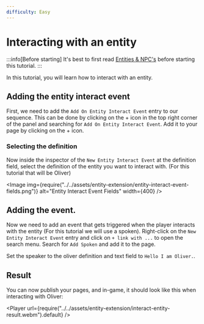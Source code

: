 ```yaml
---
difficulty: Easy
---
```



# Interacting with an entity
:::info[Before starting]
It's best to first read [Entities & NPC's](./index.mdx) before starting this tutorial.
:::

In this tutorial, you will learn how to interact with an entity.

## Adding the entity interact event
First, we need to add the `Add On Entity Interact Event` entry to our sequence. This can be done by clicking on the + icon in the top right corner of the panel and searching for `Add On Entity Interact Event`. Add it to your page by clicking on the + icon.

<EntrySearch entryName="entity_interact_event"/>

### Selecting the definition
Now inside the inspector of the `New Entity Interact Event` at the definition field, select the definition of the entity you want to interact with. (For this tutorial that will be Oliver)

<Image img={require("../../assets/entity-extension/entity-interact-event-fields.png")} alt="Entity Interact Event Fields" width={400} />

## Adding the event.
Now we need to add an event that gets triggered when the player interacts with the entity (For this tutorial we will use a spoken). Right-click on the `New Entity Interact Event` entry and click on `+ link with ...` to open the search menu. Search for `Add Spoken` and add it to the page.

<EntrySearch entryName="spoken"/>

Set the speaker to the oliver definition and text field to `Hello I am Oliver.`.

## Result
You can now publish your pages, and in-game, it should look like this when interacting with Oliver:

<Player url={require("../../assets/entity-extension/interact-entity-result.webm").default} />
